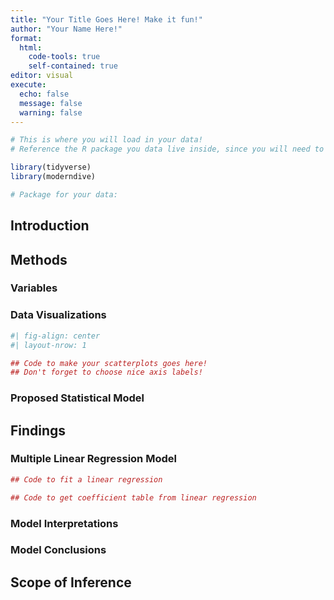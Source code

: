 ```yaml
---
title: "Your Title Goes Here! Make it fun!"
author: "Your Name Here!"
format: 
  html:
    code-tools: true
    self-contained: true
editor: visual
execute: 
  echo: false
  message: false
  warning: false
---
```


```r
# This is where you will load in your data! 
# Reference the R package you data live inside, since you will need to load that package in!

library(tidyverse)
library(moderndive)

# Package for your data:

```

## Introduction

## Methods 

### Variables


### Data Visualizations

```r
#| fig-align: center
#| layout-nrow: 1

## Code to make your scatterplots goes here! 
## Don't forget to choose nice axis labels!


```

### Proposed Statistical Model

## Findings

### Multiple Linear Regression Model 

```r
## Code to fit a linear regression

## Code to get coefficient table from linear regression

```

### Model Interpretations


### Model Conclusions


## Scope of Inference 


